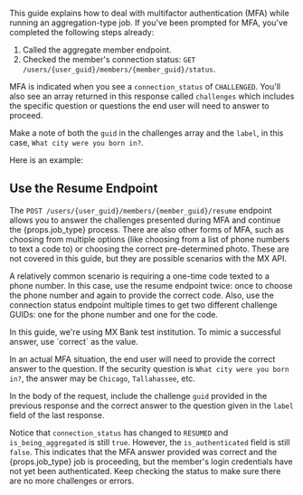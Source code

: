 
This guide explains how to deal with multifactor authentication (MFA) while running an aggregation-type job. If you've been prompted for MFA, you've completed the following steps already:

1. Called the aggregate member endpoint.
1. Checked the member's connection status: `GET /users/{user_guid}/members/{member_guid}/status`.

MFA is indicated when you see a `connection_status` of `CHALLENGED`. You'll also see an array returned in this response called `challenges` which includes the specific question or questions the end user will need to answer to proceed.

Make a note of both the `guid` in the challenges array and the `label`, in this case, `What city were you born in?`.

Here is an example:

<ChallengedResponse />

## Use the Resume Endpoint

The `POST /users/{user_guid}/members/{member_guid}/resume` endpoint allows you to answer the challenges presented during MFA and continue the {props.job_type} process. There are also other forms of MFA, such as choosing from multiple options (like choosing from a list of phone numbers to text a code to) or choosing the correct pre-determined photo. These are not covered in this guide, but they are possible scenarios with the MX API.

A relatively common scenario is requiring a one-time code texted to a phone number. In this case, use the resume endpoint twice: once to choose the phone number and again to provide the correct code. Also, use the connection status endpoint multiple times to get two different challenge GUIDs: one for the phone number and one for the code.

<Admonition>
 In this guide, we're using MX Bank test institution. To mimic a successful answer, use `correct` as the value.

In an actual MFA situation, the end user will need to provide the correct answer to the question. If the security question is `What city were you born in?`, the answer may be `Chicago`, `Tallahassee`, etc.
</Admonition>

In the body of the request, include the challenge `guid` provided in the previous response and the correct answer to the question given in the `label` field of the last response.

Notice that `connection_status` has changed to `RESUMED` and `is_being_aggregated` is still `true`. However, the `is_authenticated` field is still `false`. This indicates that the MFA answer provided was correct and the {props.job_type} job is proceeding, but the member's login credentials have not yet been authenticated. Keep checking the status to make sure there are no more challenges or errors.

<Resume />
<ResumeResponse />
